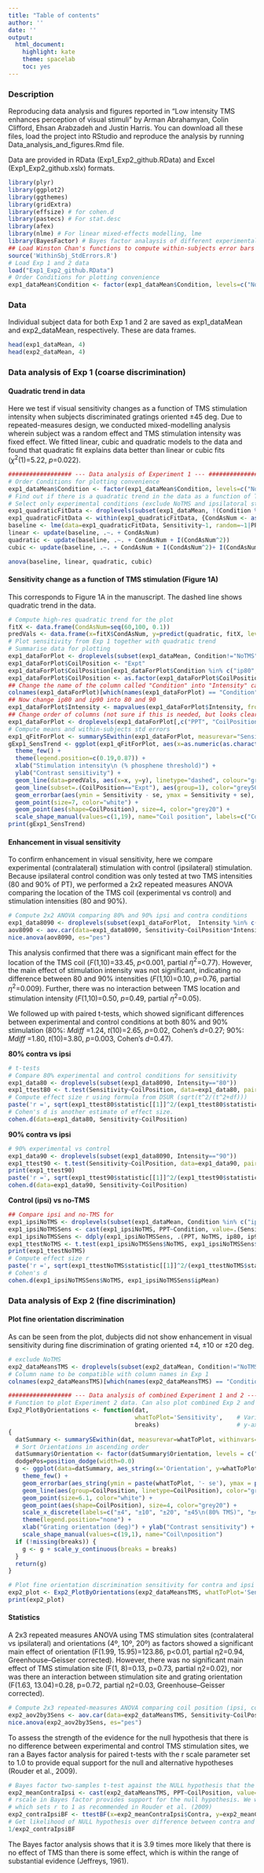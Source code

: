 ```yaml
---
title: "Table of contents"
author: ''
date: ''
output:
  html_document:
    highlight: kate
    theme: spacelab
    toc: yes
---
```


### Description
Reproducing data analysis and figures reported in "Low intensity TMS enhances perception of visual stimuli" by Arman Abrahamyan, Colin Clifford, Ehsan Arabzadeh and Justin Harris. You can download all these files, load the project into RStudio and reproduce the analysis by running Data\_analysis\_and_figures.Rmd file. 


Data are provided in RData (Exp1\_Exp2\_github.RData) and Excel (Exp1_Exp2_github.xslx) formats. 

```r
library(plyr)
library(ggplot2)
library(ggthemes)
library(gridExtra)
library(effsize) # for cohen.d
library(pastecs) # For stat.desc
library(afex)
library(nlme) # For linear mixed-effects modelling, lme
library(BayesFactor) # Bayes factor analaysis of different experimental designs
## Load Winston Chan's functions to compute within-subjects error bars
source('WithinSbj_StdErrors.R')
# Load Exp 1 and 2 data 
load("Exp1_Exp2_github.RData")
# Order Conditions for plotting convenience
exp1_dataMean$Condition <- factor(exp1_dataMean$Condition, levels=c("NoTMS", "ip80", "ip90", "60", "70", "80", "90", "100"))
```

### Data
Individual subject data for both Exp 1 and 2 are saved as exp1\_dataMean and exp2\_dataMean, respectively. These are data frames. 

```r
head(exp1_dataMean, 4)
head(exp2_dataMean, 4)
```


### Data analysis of Exp 1 (coarse discrimination)
#### Quadratic trend in data 
Here we test if visual sensitivity changes as a function of TMS stimulation intensity when subjects discriminated gratings oriented ±45 deg. Due to repeated-measures design, we conducted mixed-modelling analysis wherein subject was a random effect and TMS stimulation intensity was fixed effect. We fitted linear, cubic and quadratic models to the data and found that quadratic fit explains data better than linear or cubic fits ($\chi^2$(1)=5.22, *p*=0.022).

```r
################## --- Data analysis of Experiment 1 --- ###################
# Order Conditions for plotting convenience
exp1_dataMean$Condition <- factor(exp1_dataMean$Condition, levels=c("NoTMS", "ip80", "ip90", "60", "70", "80", "90", "100"))
# Find out if there is a quadratic trend in the data as a function of TMS intensity
# Select only experimental conditions (exclude NoTMS and ipsilatoral stimulation)
exp1_quadraticFitData <- droplevels(subset(exp1_dataMean, !(Condition %in% c("ip80", "ip90", "NoTMS"))))
exp1_quadraticFitData <- within(exp1_quadraticFitData, {CondAsNum <- as.numeric(as.character(Condition)) })
baseline <- lme(data=exp1_quadraticFitData, Sensitivity~1, random=~1|PPT/CondAsNum, method="ML")
linear <- update(baseline, .~. + CondAsNum)
quadratic <- update(baseline, .~. + CondAsNum + I(CondAsNum^2))
cubic <- update(baseline, .~. + CondAsNum + I(CondAsNum^2)+ I(CondAsNum^3))

```

```r
anova(baseline, linear, quadratic, cubic)
```

#### Sensitivity change as a function of TMS stimulation (Figure 1A) 
This corresponds to Figure 1A in the manuscript. The dashed line shows quadratic trend in the data. 

```r
# Compute high-res quadratic trend for the plot
fitX <- data.frame(CondAsNum=seq(60,100, 0.1))
predVals <- data.frame(x=fitX$CondAsNum, y=predict(quadratic, fitX, level=0))
# Plot sensitivity from Exp 1 together with quadratic trend
# Summarise data for plotting
exp1_dataForPlot <- droplevels(subset(exp1_dataMean, Condition!="NoTMS"))
exp1_dataForPlot$CoilPosition <- "Expt"
exp1_dataForPlot$CoilPosition[exp1_dataForPlot$Condition %in% c("ip80", "ip90")] <- "Cntr"
exp1_dataForPlot$CoilPosition <- as.factor(exp1_dataForPlot$CoilPosition)
## Change the name of the column called "Condition" into "Intensity" cause it is more intuitive
colnames(exp1_dataForPlot)[which(names(exp1_dataForPlot) == "Condition")] <- "Intensity"
## Now change ip80 and ip90 into 80 and 90
exp1_dataForPlot$Intensity <- mapvalues(exp1_dataForPlot$Intensity, from = c("ip80", "ip90"), to = c("80", "90"))
## Change order of columns (not sure if this is needed, but looks clearer)
exp1_dataForPlot <- droplevels(exp1_dataForPlot[,c("PPT", "CoilPosition", "Intensity", "Th", "Sensitivity")])
# Compute means and within-subjects std errors
exp1_qFitForPlot <- summarySEwithin(exp1_dataForPlot, measurevar="Sensitivity", withinvars=c("Intensity", "CoilPosition"), idvar="PPT")
gExp1_SensTrend <- ggplot(exp1_qFitForPlot, aes(x=as.numeric(as.character(Intensity)), y=Sensitivity, color=CoilPosition)) + 
  theme_few() + 
  theme(legend.position=c(0.19,0.87)) + 
  xlab("Stimulation intensity\n (% phosphene threshold)") + 
  ylab("Contrast sensitivity") + 
  geom_line(data=predVals, aes(x=x, y=y), linetype="dashed", colour="grey70", size=.3) +
  geom_line(subset=.(CoilPosition=="Expt"), aes(group=1), color="grey50", size=1) + 
  geom_errorbar(aes(ymin = Sensitivity - se, ymax = Sensitivity + se), width = 0.00, size = 0.2, color="grey50") +   # Change "se" to "ci" to plot 95% conf intervals
  geom_point(size=7, color="white") +
  geom_point(aes(shape=CoilPosition), size=4, color="grey20") + 
  scale_shape_manual(values=c(1,19), name="Coil position", labels=c("Control (Ipsi)","Experimental (Contra)"))
print(gExp1_SensTrend)
```

#### Enhancement in visual sensitivity
To confirm enhancement in visual sensitivity, here we compare experimental (contralateral) stimulation with control (ipsilateral) stimulation. Because ipsilateral control condition was only tested at two TMS intensities (80 and 90% of PT), we performed a 2x2 repeated measures ANOVA comparing the location of the TMS coil (experimental vs control) and stimulation intensities (80 and 90%). 

```r
# Compute 2x2 ANOVA comparing 80% and 90% ipsi and contra conditions
exp1_data8090 <- droplevels(subset(exp1_dataForPlot,  Intensity %in% c("80", "90")))
aov8090 <- aov.car(data=exp1_data8090, Sensitivity~CoilPosition*Intensity+Error(PPT/(CoilPosition*Intensity)), return="Anova", args.return=list(es="pes"))
nice.anova(aov8090, es="pes")
```

This analysis confirmed that there was a significant main effect for the location of the TMS coil (*F*(1,10)=33.45, *p*<0.001, partial $\eta^2$=0.77). However, the main effect of stimulation intensity was not significant, indicating no difference between 80 and 90% intensities (*F*(1,10)=0.10, *p*=0.76, partial $\eta^2$=0.009). Further, there was no interaction between TMS location and stimulation intensity (*F*(1,10)=0.50, *p*=0.49, partial $\eta^2$=0.05).

We followed up with paired t-tests, which showed significant differences between experimental and control conditions at both 80% and 90% stimulation (80%: *Mdiff* =1.24, *t*(10)=2.65, *p*=0.02, Cohen’s *d*=0.27; 90%: *Mdiff* =1.80, *t*(10)=3.80, *p*=0.003, Cohen’s *d*=0.47).

**80% contra vs ipsi**
```r
# t-tests
# Compare 80% experimental and control conditions for sensitivity
exp1_data80 <- droplevels(subset(exp1_data8090, Intensity=="80"))
exp1_ttest80 <- t.test(Sensitivity~CoilPosition, data=exp1_data80, paired=TRUE)
# Compute effect size r using formula from DSUR (sqrt(t^2/(t^2+df)))
paste('r =', sqrt(exp1_ttest80$statistic[[1]]^2/(exp1_ttest80$statistic[[1]]^2+exp1_ttest80$parameter[[1]])))
# Cohen's d is another estimate of effect size. 
cohen.d(data=exp1_data80, Sensitivity~CoilPosition)
```

**90% contra vs ipsi**
```r
# 90% experimental vs control 
exp1_data90 <- droplevels(subset(exp1_data8090, Intensity=="90"))
exp1_ttest90 <- t.test(Sensitivity~CoilPosition, data=exp1_data90, paired=TRUE)
print(exp1_ttest90)
paste('r =', sqrt(exp1_ttest90$statistic[[1]]^2/(exp1_ttest90$statistic[[1]]^2+exp1_ttest90$parameter[[1]])))
cohen.d(data=exp1_data90, Sensitivity~CoilPosition)
```

**Control (ipsi) vs no-TMS**
```r
## Compare ipsi and no-TMS for
exp1_ipsiNoTMS <- droplevels(subset(exp1_dataMean, Condition %in% c("ip80", "ip90", "NoTMS")))
exp1_ipsiNoTMSSens <- cast(exp1_ipsiNoTMS, PPT~Condition, value=.(Sensitivity))
exp1_ipsiNoTMSSens <- ddply(exp1_ipsiNoTMSSens, .(PPT, NoTMS, ip80, ip90), mutate, ipMean=(ip80+ip90)/2)
exp1_ttestNoTMS <- t.test(exp1_ipsiNoTMSSens$NoTMS, exp1_ipsiNoTMSSens$ipMean, paired=TRUE)
print(exp1_ttestNoTMS)
# Compute effect size r
paste('r =', sqrt(exp1_ttestNoTMS$statistic[[1]]^2/(exp1_ttestNoTMS$statistic[[1]]^2+exp1_ttestNoTMS$parameter[[1]])))
# Cohen's d
cohen.d(exp1_ipsiNoTMSSens$NoTMS, exp1_ipsiNoTMSSens$ipMean)
```

### Data analysis of Exp 2 (fine discrimination)

#### Plot fine orientation discrimination 

As can be seen from the plot, dubjects did not show enhancement in visual sensitivity during fine discrimination of grating oriented ±4, ±10 or ±20 deg. 

```r
# exclude NoTMS
exp2_dataMeansTMS <- droplevels(subset(exp2_dataMean, Condition!="NoTMS"))
# Column name to be compatible with column names in Exp 1
colnames(exp2_dataMeansTMS)[which(names(exp2_dataMeansTMS) == "Condition")] <- "CoilPosition"

################## --- Data analysis of combined Experiment 1 and 2 --- ###################
# Function to plot Experiment 2 data. Can also plot combined Exp 2 and Exp 1 data 
Exp2_PlotByOrientations <- function(dat, 
                                    whatToPlot='Sensitivity',    # Variable on y axis
                                    breaks)                      # y-axis breaks. If not specified, ggplot default is used
{
  datSummary <- summarySEwithin(dat, measurevar=whatToPlot, withinvars=c("Orientation", "CoilPosition"), idvar="PPT")
  # Sort Orientations in ascending order
  datSummary$Orientation <- factor(datSummary$Orientation, levels = c("4deg", "10deg", "20deg", "45deg@80", "45deg@90"))
  dodgePos=position_dodge(width=0.0)
  g <- ggplot(data=datSummary, aes_string(x='Orientation', y=whatToPlot)) + 
    theme_few() + 
    geom_errorbar(aes_string(ymin = paste(whatToPlot, '- se'), ymax = paste(whatToPlot, '+ se'), group='CoilPosition'), width = 0.15, size = 0.2, color="grey50", position=dodgePos) +   # Change "se" to "ci" to plot 95% conf intervals
    geom_line(aes(group=CoilPosition, linetype=CoilPosition), color="grey50", size=1) + 
    geom_point(size=6.1, color="white") +
    geom_point(aes(shape=CoilPosition), size=4, color="grey20") + 
    scale_x_discrete(labels=c("±4", "±10", "±20", "±45\n(80% TMS)", "±45\n(90% TMS)")) + 
    theme(legend.position="none") +
    xlab("Grating orientation (deg)") + ylab("Contrast sensitivity") +
    scale_shape_manual(values=c(19,1), name="Coil\nposition")
  if (!missing(breaks)) {
    g <- g + scale_y_continuous(breaks = breaks)
  }
  return(g)
}

# Plot fine orientation discrimination sensitivity for contra and ipsi 
exp2_plot <- Exp2_PlotByOrientations(exp2_dataMeansTMS, whatToPlot='Sensitivity', breaks=seq(8, 18, 2))
print(exp2_plot)

```

#### Statistics

A 2x3 repeated measures ANOVA using TMS stimulation sites (contralateral vs ipsilateral) and orientations (4º, 10º, 20º) as factors showed a significant main effect of orientation (F(1.99, 15.95)=123.86, p<0.01, partial η2=0.94, Greenhouse–Geisser corrected). However, there was no significant main effect of TMS stimulation site (F(1, 8)=0.13, p=0.73, partial η2=0.02), nor was there an interaction between stimulation site and grating orientation (F(1.63, 13.04)=0.28, p=0.72, partial η2=0.03, Greenhouse–Geisser corrected). 

```r
# Compute 2x3 repeated-measures ANOVA comparing coil position (ipsi, contra) and orientations (4,10,20)
exp2_aov2by3Sens <- aov.car(data=exp2_dataMeansTMS, Sensitivity~CoilPosition*Orientation+Error(PPT/(CoilPosition*Orientation)), return="Anova", args.return=list(es="pes"))
nice.anova(exp2_aov2by3Sens, es="pes")
```

To assess the strength of the evidence for the null hypothesis that there is no difference between experimental and control TMS stimulation sites, we ran a Bayes factor analysis for paired t-tests with the r scale parameter set to 1.0 to provide equal support for the null and alternative hypotheses (Rouder et al., 2009). 

```r
# Bayes factor two-samples t-test against the NULL hypothesis that the difference between samples is 0
exp2_meanContraIpsi <- cast(exp2_dataMeansTMS, PPT~CoilPosition, value=.(Sensitivity), mean)
# rscale in Bayes factor provides support for the null hypothesis. We will set it to be wide 
# which sets r to 1 as recommended in Rouder et al. (2009)
exp2_contraIpsiBF <- ttestBF(x=exp2_meanContraIpsi$Contra, y=exp2_meanContraIpsi$Ipsi, paired = TRUE, rscale=1.0)
# Get likelihood of NULL hypothesis over difference between contra and ipsi
1/exp2_contraIpsiBF
```

The Bayes factor analysis shows that it is 3.9 times more likely that there is no effect of TMS than there is some effect, which is within the range of substantial evidence (Jeffreys, 1961).

